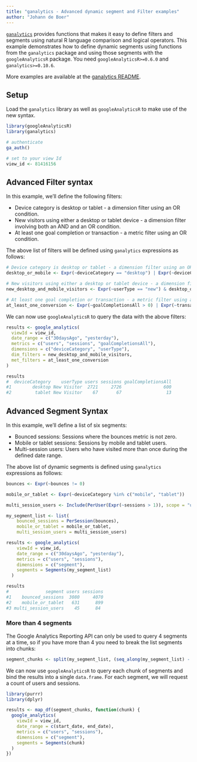 ```yaml
---
title: "ganalytics - Advanced dynamic segment and Filter examples"
author: "Johann de Boer"
---
```


[`ganalytics`](https://CRAN.R-project.org/package=ganalytics) provides functions that makes it easy to define filters and segments using natural R language comparison and logical operators. This example demonstrates how to define dynamic segments using functions from the `ganalytics` package and using those segments with the `googleAnalyticsR` package. You need `googleAnalyticsR>=0.6.0` and `ganalytics>=0.10.6`.

More examples are available at the [ganalytics README](https://github.com/jdeboer/ganalytics).

## Setup

Load the `ganalytics` library as well as `googleAnalyticsR` to make use of the new syntax.

```r
library(googleAnalyticsR)
library(ganalytics)

# authenticate
ga_auth()

# set to your view Id
view_id <- 81416156
```

## Advanced Filter syntax

In this example, we'll define the following filters:

* Device category is desktop or tablet - a dimension filter using an OR condition.
* New visitors using either a desktop or tablet device - a dimension filter involving both an AND and an OR condition.
* At least one goal completion or transaction - a metric filter using an OR condition.

The above list of filters will be defined using `ganalytics` expressions as follows:

```r
# Device category is desktop or tablet - a dimension filter using an OR condition.
desktop_or_mobile <- Expr(~deviceCategory == "desktop") | Expr(~deviceCategory == "tablet")

# New visitors using either a desktop or tablet device - a dimension filter involving both an AND and an OR condition.
new_desktop_and_mobile_visitors <- Expr(~userType == "new") & desktop_or_mobile

# At least one goal completion or transaction - a metric filter using an OR condition.
at_least_one_conversion <- Expr(~goalCompletionsAll > 0) | Expr(~transactions > 0)
```

We can now use `googleAnalyticsR` to query the data with the above filters:

```r
results <- google_analytics(
  viewId = view_id,
  date_range = c("30daysAgo", "yesterday"),
  metrics = c("users", "sessions", "goalCompletionsAll"),
  dimensions = c("deviceCategory", "userType"),
  dim_filters = new_desktop_and_mobile_visitors,
  met_filters = at_least_one_conversion
)

results
#  deviceCategory    userType users sessions goalCompletionsAll
#1        desktop New Visitor  2721     2726                600
#2         tablet New Visitor    67       67                 13            
```

## Advanced Segment Syntax

In this example, we'll define a list of six segments:

* Bounced sessions: Sessions where the bounces metric is not zero.
* Mobile or tablet sessions: Sessions by mobile and tablet users.
* Multi-session users: Users who have visited more than once during the defined date range.

The above list of dynamic segments is defined using `ganalytics` expressions as follows:

```r
bounces <- Expr(~bounces != 0)

mobile_or_tablet <- Expr(~deviceCategory %in% c("mobile", "tablet"))

multi_session_users <- Include(PerUser(Expr(~sessions > 1)), scope = "users")

my_segment_list <- list(
    bounced_sessions = PerSession(bounces),
    mobile_or_tablet = mobile_or_tablet,
    multi_session_users = multi_session_users)

results <- google_analytics(
    viewId = view_id,
    date_range = c("30daysAgo", "yesterday"),
    metrics = c("users", "sessions"),
    dimensions = c("segment"),
    segments = Segments(my_segment_list)
  )

results
#              segment users sessions
#1    bounced_sessions  3080     4070
#2    mobile_or_tablet   631      899
#3 multi_session_users    45      84
```

### More than 4 segments

The Google Analytics Reporting API can only be used to query 4 segments at a time, so if you have more than 4 you need to break the list segments into chunks:

```r
segment_chunks <- split(my_segment_list, (seq_along(my_segment_list) - 1L) %/% 4L)
```

We can now use `googleAnalyticsR` to query each chunk of segments and bind the results into a single `data.frame`. For each segment, we will request a count of users and sessions.

```r
library(purrr)
library(dplyr)

results <- map_df(segment_chunks, function(chunk) {
  google_analytics(
    viewId = view_id,
    date_range = c(start_date, end_date),
    metrics = c("users", "sessions"),
    dimensions = c("segment"),
    segments = Segments(chunk)
  )
})
```

